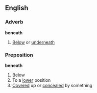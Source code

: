 ==English==
===Adverb===
'''beneath'''
#[[Below]] or [[underneath]]
===Preposition===
'''beneath'''
#Below
#To a [[lower]] position
#[[Cover]]ed up or [[conceal]]ed by something